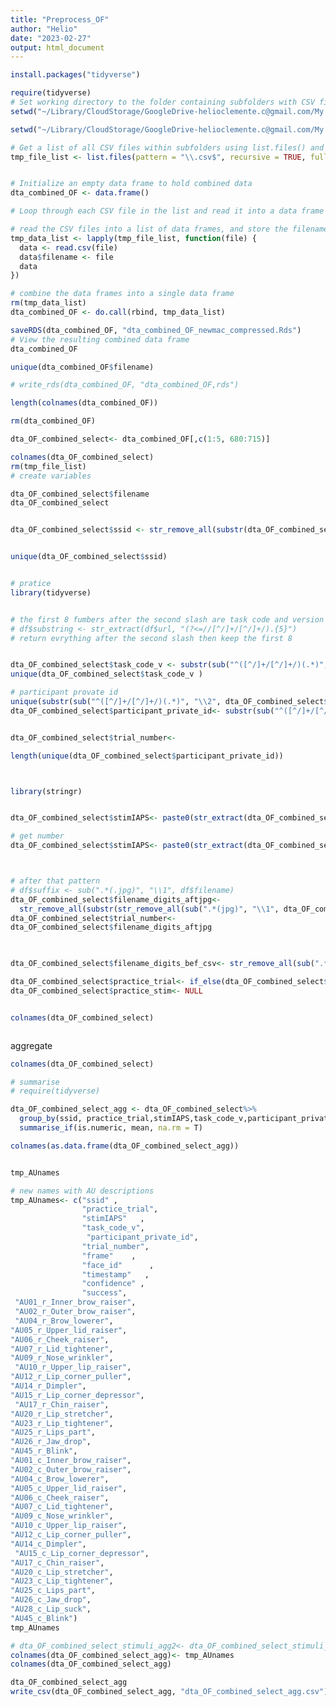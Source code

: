 ```yaml
---
title: "Preprocess_OF"
author: "Helio"
date: "2023-02-27"
output: html_document
---
```



```r

install.packages("tidyverse")

require(tidyverse)
# Set working directory to the folder containing subfolders with CSV files
setwd("~/Library/CloudStorage/GoogleDrive-helioclemente.c@gmail.com/My Drive/University of Oxford/Students/StephaniesProject/Data/OpenFace1")

setwd("~/Library/CloudStorage/GoogleDrive-helioclemente.c@gmail.com/My Drive/University of Oxford/Students/StephaniesProject/Data/OpenFace1")

# Get a list of all CSV files within subfolders using list.files() and recursive = TRUE
tmp_file_list <- list.files(pattern = "\\.csv$", recursive = TRUE, full.names = TRUE)


# Initialize an empty data frame to hold combined data
dta_combined_OF <- data.frame()

# Loop through each CSV file in the list and read it into a data frame using read.csv()

# read the CSV files into a list of data frames, and store the filename as a new column in each data frame
tmp_data_list <- lapply(tmp_file_list, function(file) {
  data <- read.csv(file)
  data$filename <- file
  data
})

# combine the data frames into a single data frame
rm(tmp_data_list)
dta_combined_OF <- do.call(rbind, tmp_data_list)

saveRDS(dta_combined_OF, "dta_combined_OF_newmac_compressed.Rds")
# View the resulting combined data frame
dta_combined_OF

unique(dta_combined_OF$filename)

# write_rds(dta_combined_OF, "dta_combined_OF,rds")

length(colnames(dta_combined_OF))

rm(dta_combined_OF)

dta_OF_combined_select<- dta_combined_OF[,c(1:5, 680:715)]

colnames(dta_OF_combined_select)
rm(tmp_file_list)
# create variables

dta_OF_combined_select$filename
dta_OF_combined_select


dta_OF_combined_select$ssid <- str_remove_all(substr(dta_OF_combined_select$filename, 2,16),"/")


unique(dta_OF_combined_select$ssid)


# pratice
library(tidyverse)


# the first 8 fumbers after the second slash are task code and version
# df$substring <- str_extract(df$url, "(?<=//[^/]+/[^/]+/).{5}")
# return evrything after the second slash then keep the first 8 


dta_OF_combined_select$task_code_v <- substr(sub("^([^/]+/[^/]+/)(.*)", "\\2", dta_OF_combined_select$filename), 1,8)
unique(dta_OF_combined_select$task_code_v )

# participant provate id
unique(substr(sub("^([^/]+/[^/]+/)(.*)", "\\2", dta_OF_combined_select$filename), 10,10+7))
dta_OF_combined_select$participant_private_id<- substr(sub("^([^/]+/[^/]+/)(.*)", "\\2", dta_OF_combined_select$filename), 10,10+6)


dta_OF_combined_select$trial_number<- 

length(unique(dta_OF_combined_select$participant_private_id))



library(stringr)


dta_OF_combined_select$stimIAPS<- paste0(str_extract(dta_OF_combined_select$filename, "(.{4})(?=\\jpg)"),".jpg")

# get number
dta_OF_combined_select$stimIAPS<- paste0(str_extract(dta_OF_combined_select$filename, "(.{4})(?=\\jpg)"),".jpg")



# after that pattern
# df$suffix <- sub(".*(.jpg)", "\\1", df$filename)
dta_OF_combined_select$filename_digits_aftjpg<- 
  str_remove_all(substr(str_remove_all(sub(".*(jpg)", "\\1", dta_OF_combined_select$filename),"jpg-"),1,2),"-")
dta_OF_combined_select$trial_number<-
dta_OF_combined_select$filename_digits_aftjpg

 

dta_OF_combined_select$filename_digits_bef_csv<- str_remove_all(sub(".*(-)", "\\1", str_remove_all(sub(".*(jpg)", "\\1", dta_OF_combined_select$filename),"jpg-")), "-|.csv")

dta_OF_combined_select$practice_trial<- if_else(dta_OF_combined_select$filename_digits_bef_csv == "1", "practice", "trial")
dta_OF_combined_select$practice_stim<- NULL


colnames(dta_OF_combined_select)



```

aggregate
```r

colnames(dta_OF_combined_select)

# summarise 
# require(tidyverse)

dta_OF_combined_select_agg <- dta_OF_combined_select%>%
  group_by(ssid, practice_trial,stimIAPS,task_code_v,participant_private_id,trial_number)%>%
  summarise_if(is.numeric, mean, na.rm = T)

colnames(as.data.frame(dta_OF_combined_select_agg))


tmp_AUnames

# new names with AU descriptions
tmp_AUnames<- c("ssid" ,         
                "practice_trial", 
                "stimIAPS"   ,   
                "task_code_v",
                 "participant_private_id",
                "trial_number",
                "frame"    ,     
                "face_id"      , 
                "timestamp"   ,  
                "confidence" ,   
                "success",
 "AU01_r_Inner_brow_raiser",   
 "AU02_r_Outer_brow_raiser",   
 "AU04_r_Brow_lowerer",       
"AU05_r_Upper_lid_raiser",    
"AU06_r_Cheek_raiser",        
"AU07_r_Lid_tightener",       
"AU09_r_Nose_wrinkler",      
 "AU10_r_Upper_lip_raiser",    
"AU12_r_Lip_corner_puller",   
"AU14_r_Dimpler",             
"AU15_r_Lip_corner_depressor",
 "AU17_r_Chin_raiser",         
"AU20_r_Lip_stretcher",       
"AU23_r_Lip_tightener",      
"AU25_r_Lips_part",          
"AU26_r_Jaw_drop",            
"AU45_r_Blink",               
"AU01_c_Inner_brow_raiser",   
"AU02_c_Outer_brow_raiser",  
"AU04_c_Brow_lowerer",        
"AU05_c_Upper_lid_raiser",    
"AU06_c_Cheek_raiser",        
"AU07_c_Lid_tightener",      
"AU09_c_Nose_wrinkler",      
"AU10_c_Upper_lip_raiser",    
"AU12_c_Lip_corner_puller",   
"AU14_c_Dimpler",            
 "AU15_c_Lip_corner_depressor",
"AU17_c_Chin_raiser",        
"AU20_c_Lip_stretcher",       
"AU23_c_Lip_tightener",      
"AU25_c_Lips_part",          
"AU26_c_Jaw_drop",    
"AU28_c_Lip_suck",    
"AU45_c_Blink")
tmp_AUnames

# dta_OF_combined_select_stimuli_agg2<- dta_OF_combined_select_stimuli_agg
colnames(dta_OF_combined_select_agg)<- tmp_AUnames
colnames(dta_OF_combined_select_agg)

dta_OF_combined_select_agg
write_csv(dta_OF_combined_select_agg, "dta_OF_combined_select_agg.csv")


```


